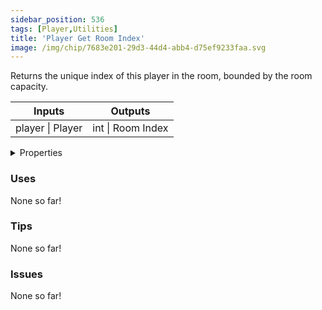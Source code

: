 ```yaml
---
sidebar_position: 536
tags: [Player,Utilities]
title: 'Player Get Room Index'
image: /img/chip/7683e201-29d3-44d4-abb4-d75ef9233faa.svg
---
```


Returns the unique index of this player in the room, bounded by the room capacity.



<IChip uuid="7683e201-29d3-44d4-abb4-d75ef9233faa"/>

<table><thead><tr><th>Inputs</th><th>Outputs</th></tr></thead><tbody><tr><td>player | Player</td><td>int | Room Index</td></tr></tbody></table>

<details>
  <summary>Properties</summary>
  <div>
    <div>
    <table>
      <tbody>
        <tr>
          <td>Is beta required?</td>
          <td>No</td>
        </tr>
        <tr>
          <td>Is chip a trolling risk?</td>
          <td>No</td>
        </tr>
        <tr>
          <td>Is chip a role assignment risk?</td>
          <td>No</td>
        </tr>
        <tr>
          <td>Chip UUID</td>
          <td>7683e201-29d3-44d4-abb4-d75ef9233faa</td>
        </tr>
        <tr>
          <td>Room availability</td>
          <td>Available everywhere</td>
        </tr>
      </tbody>
    </table>
    </div>
  </div>
</details>

### Uses

None so far!

### Tips

None so far!

### Issues

None so far!